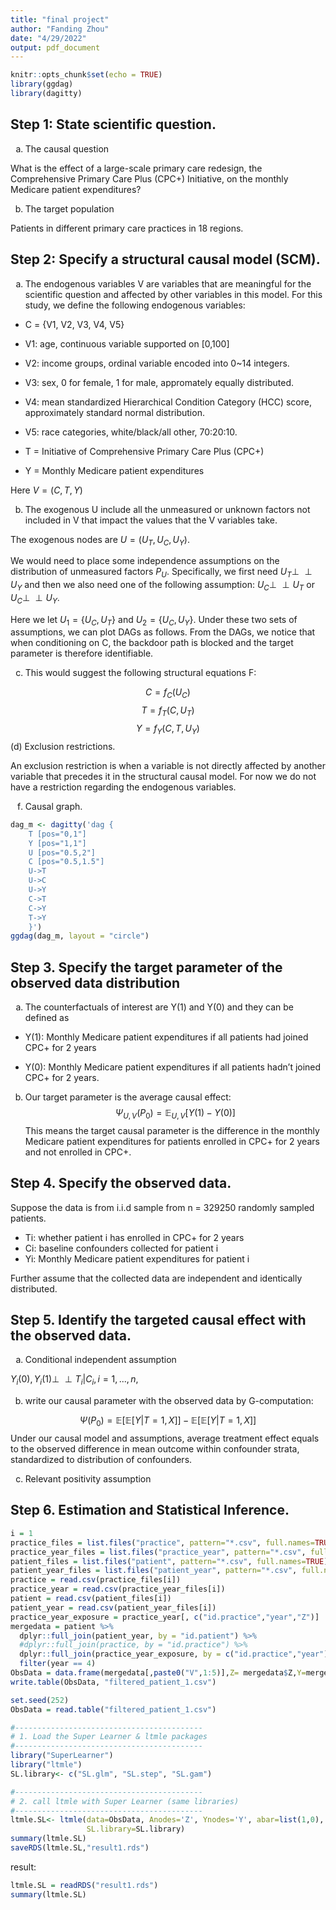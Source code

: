 ```yaml
---
title: "final project"
author: "Fanding Zhou"
date: "4/29/2022"
output: pdf_document
---
```

\newcommand{\indep}{\perp \!\!\! \perp}

```r
knitr::opts_chunk$set(echo = TRUE)
library(ggdag)
library(dagitty)
```

## Step 1: State scientific question.


(a) The causal question

What is the effect of a large-scale primary care redesign, the Comprehensive Primary Care Plus (CPC+) Initiative, on the monthly Medicare patient expenditures?


(b) The target population

Patients in different primary care practices in 18 regions. 

## Step 2: Specify a structural causal model (SCM). 

(a) The endogenous variables V are variables that are meaningful for the scientific question and affected by other variables in this model. For this study, we define the following endogenous variables:

* C = {V1, V2, V3, V4, V5}

* V1: age, continuous variable supported on [0,100]

* V2: income groups, ordinal variable encoded into 0~14 integers.

* V3: sex, 0 for female, 1 for male, appromately equally distributed.

* V4: mean standardized Hierarchical Condition Category (HCC) score, approximately standard normal distribution.

* V5: race categories, white/black/all other, 70:20:10.


* T = Initiative of Comprehensive Primary Care Plus (CPC+)

* Y = Monthly Medicare patient expenditures

Here $V = (C,T,Y)$


(b) The exogenous U include all the unmeasured or unknown factors not included in V that impact the values that the V variables take. 

The exogenous nodes are $U = (U_T,U_C,U_Y)$. 

We would need to place some independence assumptions on the distribution of unmeasured factors $P_U$. Specifically, we first need $U_T \indep U_Y$ and then we also need one of the following assumption: $U_C \indep U_T$ or $U_C \indep U_Y$.

Here we let $U_1 = \{U_C, U_T\}$ and $U_2 = \{U_C, U_Y\}$. Under these two sets of assumptions, we can plot DAGs as follows. From the DAGs, we notice that when conditioning on C, the backdoor path is blocked and the target parameter is therefore identifiable.


(c)  This would suggest the following structural equations F:

$$C =f_C(U_C)$$
$$T = f_T(C,U_T)$$
$$Y = f_Y (C,T,U_Y )$$
(d) Exclusion restrictions. 

An exclusion restriction is when a variable is not directly affected by another variable that precedes it in the structural causal model. For now we do not have a restriction regarding the endogenous variables. 

(f) Causal graph.

```r
dag_m <- dagitty('dag {
    T [pos="0,1"]
    Y [pos="1,1"]
    U [pos="0.5,2"]
    C [pos="0.5,1.5"]
    U->T
    U->C
    U->Y
    C->T
    C->Y
    T->Y
    }')
ggdag(dag_m, layout = "circle")

```



## Step 3. Specify the target parameter of the observed data distribution 

(a) The counterfactuals of interest are Y(1) and Y(0) and they can be defined as 

- Y(1): Monthly Medicare patient expenditures if all patients had joined CPC+ for 2 years

- Y(0): Monthly Medicare patient expenditures if all patients hadn't joined CPC+ for 2 years.

(b) Our target parameter is the average causal effect: 
$$\Psi_{U,V}(P_0) = \mathbb E_{U,V}[Y(1) - Y(0)]$$ 
This means the target causal parameter is the difference in the monthly Medicare patient expenditures for patients enrolled in CPC+ for 2 years and not enrolled in CPC+.

## Step 4. Specify the observed data.

Suppose the data is from i.i.d sample from n = 329250 randomly sampled
patients.

* Ti: whether patient i has enrolled in CPC+ for 2 years
* Ci: baseline confounders collected for patient i
* Yi: Monthly Medicare patient expenditures for patient i

Further assume that the collected data are independent and identically distributed. 

## Step 5. Identify the targeted causal effect with the observed data. 
(a) Conditional independent assumption

$Y_i(0), Y_i(1) \indep T_i| C_i , i = 1,...,n,$  

(b) write our causal parameter with the observed data by G-computation: 

$$
\Psi(P_0) = \mathbb E[\mathbb E[Y |T = 1,X]] - \mathbb E[\mathbb E[Y |T = 1,X]]
$$
Under our causal model and assumptions, average treatment effect equals to the observed difference in
mean outcome within confounder strata, standardized to distribution of confounders.

(c) Relevant positivity assumption


## Step 6. Estimation and Statistical Inference.
```r
i = 1
practice_files = list.files("practice", pattern="*.csv", full.names=TRUE)
practice_year_files = list.files("practice_year", pattern="*.csv", full.names=TRUE)
patient_files = list.files("patient", pattern="*.csv", full.names=TRUE)
patient_year_files = list.files("patient_year", pattern="*.csv", full.names=TRUE)
practice = read.csv(practice_files[i])
practice_year = read.csv(practice_year_files[i])
patient = read.csv(patient_files[i])
patient_year = read.csv(patient_year_files[i])
practice_year_exposure = practice_year[, c("id.practice","year","Z")]
mergedata = patient %>%
  dplyr::full_join(patient_year, by = "id.patient") %>%
  #dplyr::full_join(practice, by = "id.practice") %>%
  dplyr::full_join(practice_year_exposure, by = c("id.practice","year")) %>%
  filter(year == 4)
ObsData = data.frame(mergedata[,paste0("V",1:5)],Z= mergedata$Z,Y=mergedata$Y)
write.table(ObsData, "filtered_patient_1.csv")

```
```r
set.seed(252)
ObsData = read.table("filtered_patient_1.csv")
```


```r
#------------------------------------------
# 1. Load the Super Learner & ltmle packages
#------------------------------------------
library("SuperLearner")
library("ltmle")
SL.library<- c("SL.glm", "SL.step", "SL.gam")

#------------------------------------------
# 2. call ltmle with Super Learner (same libraries)
#------------------------------------------
ltmle.SL<- ltmle(data=ObsData, Anodes='Z', Ynodes='Y', abar=list(1,0),
                 SL.library=SL.library)
summary(ltmle.SL)
saveRDS(ltmle.SL,"result1.rds")
```

result: 
```r
ltmle.SL = readRDS("result1.rds")
summary(ltmle.SL)
```

